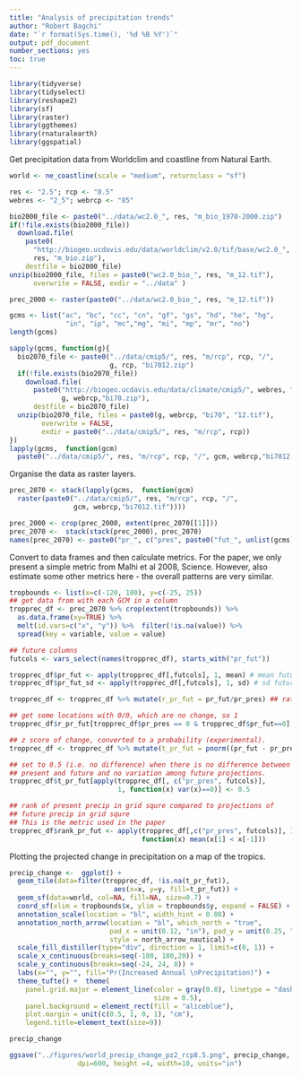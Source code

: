 ```yaml
---
title: "Analysis of precipitation trends"
author: "Robert Bagchi"
date: "`r format(Sys.time(), '%d %B %Y')`"
output: pdf_document
number_sections: yes
toc: true
---
```


```r
library(tidyverse)
library(tidyselect)
library(reshape2)
library(sf)
library(raster)
library(ggthemes)
library(rnaturalearth)
library(ggspatial)
```

Get precipitation data from Worldclim and coastline from Natural Earth. 

```r
world <- ne_coastline(scale = "medium", returnclass = "sf")

res <- "2.5"; rcp <- "8.5"
webres <- "2_5"; webrcp <- "85"

bio2000_file <- paste0("../data/wc2.0_", res, "m_bio_1970-2000.zip")
if(!file.exists(bio2000_file))
  download.file(
    paste0(
      "http://biogeo.ucdavis.edu/data/worldclim/v2.0/tif/base/wc2.0_",
      res, "m_bio.zip"), 
    destfile = bio2000_file)
unzip(bio2000_file, files = paste0("wc2.0_bio_", res, "m_12.tif"),  
      overwrite = FALSE, exdir = "../data" )

prec_2000 <- raster(paste0("../data/wc2.0_bio_", res, "m_12.tif"))

gcms <- list("ac", "bc", "cc", "cn", "gf", "gs", "hd", "he", "hg", 
              "in", "ip", "mc","mg", "mi", "mp", "mr", "no")
length(gcms)

sapply(gcms, function(g){
  bio2070_file <- paste0("../data/cmip5/", res, "m/rcp", rcp, "/", 
                         g, rcp, "bi7012.zip")
  if(!file.exists(bio2070_file))
    download.file(
      paste0("http://biogeo.ucdavis.edu/data/climate/cmip5/", webres, "m/",
             g, webrcp,"bi70.zip"), 
      destfile = bio2070_file)
  unzip(bio2070_file, files = paste0(g, webrcp, "bi70", "12.tif"),  
        overwrite = FALSE, 
        exdir = paste0("../data/cmip5/", res, "m/rcp", rcp))
})
lapply(gcms,  function(gcm)
  paste0("../data/cmip5/", res, "m/rcp", rcp, "/", gcm, webrcp,"bi7012.tif"))

```

Organise the data as raster layers.

```r
prec_2070 <- stack(lapply(gcms,  function(gcm)
  raster(paste0("../data/cmip5/", res, "m/rcp", rcp, "/", 
                gcm, webrcp,"bi7012.tif"))))

prec_2000 <- crop(prec_2000, extent(prec_2070[[1]]))
prec_2070 <-  stack(stack(prec_2000), prec_2070)
names(prec_2070) <- paste0("pr_", c("pres", paste0("fut_", unlist(gcms))))
```

Convert to data frames and then calculate metrics. For the paper, we only present a simple metric from Malhi et al 2008, Science. However, also estimate some other metrics here - the overall patterns are very similar.

```r
tropbounds <- list(x=c(-120, 180), y=c(-25, 25))
## get data from with each GCM in a column
tropprec_df <- prec_2070 %>% crop(extent(tropbounds)) %>%
  as.data.frame(xy=TRUE) %>% 
  melt(id.vars=c("x", "y")) %>%  filter(!is.na(value)) %>% 
  spread(key = variable, value = value)

## future columns
futcols <- vars_select(names(tropprec_df), starts_with("pr_fut"))

tropprec_df$pr_fut <- apply(tropprec_df[,futcols], 1, mean) # mean future
tropprec_df$pr_fut_sd <- apply(tropprec_df[,futcols], 1, sd) # sd future

tropprec_df <- tropprec_df %>% mutate(r_pr_fut = pr_fut/pr_pres) ## ratio fut/pres

## get some locations with 0/0, which are no change, so 1
tropprec_df$r_pr_fut[tropprec_df$pr_pres == 0 & tropprec_df$pr_fut==0] <- 1

## z score of change, converted to a probability (experimental).
tropprec_df <- tropprec_df %>% mutate(t_pr_fut = pnorm((pr_fut - pr_pres)/pr_fut_sd))

## set to 0.5 (i.e. no difference) when there is no difference between
## present and future and no variation among future projections.
tropprec_df$t_pr_fut[apply(tropprec_df[, c("pr_pres", futcols)], 
                           1, function(x) var(x)==0)] <- 0.5

## rank of present precip in grid squre compared to projections of 
## future precip in grid squre
## This is the metric used in the paper
tropprec_df$rank_pr_fut <- apply(tropprec_df[,c("pr_pres", futcols)], 1, 
                                 function(x) mean(x[1] < x[-1]))
```

Plotting the projected change in precipitation on a map of the tropics. 

```r
precip_change <-  ggplot() +
  geom_tile(data=filter(tropprec_df, !is.na(t_pr_fut)), 
                          aes(x=x, y=y, fill=t_pr_fut)) +
  geom_sf(data=world, col=NA, fill=NA, size=0.7) +
  coord_sf(xlim = tropbounds$x, ylim = tropbounds$y, expand = FALSE) +
  annotation_scale(location = "bl", width_hint = 0.08) +
  annotation_north_arrow(location = "bl", which_north = "true", 
                         pad_x = unit(0.12, "in"), pad_y = unit(0.25, "in"), 
                         style = north_arrow_nautical) +
  scale_fill_distiller(type="div", direction = 1, limit=c(0, 1)) +
  scale_x_continuous(breaks=seq(-180, 180,20)) +
  scale_y_continuous(breaks=seq(-24, 24, 8)) +
  labs(x="", y="", fill="Pr(Increased Annual \nPrecipitation)") +
  theme_tufte() +  theme(
    panel.grid.major = element_line(color = gray(0.8), linetype = "dashed", 
                                    size = 0.5), 
    panel.background = element_rect(fill = "aliceblue"), 
    plot.margin = unit(c(0.5, 1, 0, 1), "cm"), 
    legend.title=element_text(size=9))

precip_change

ggsave("../figures/world_precip_change_pz2_rcp8.5.png", precip_change,
                 dpi=600, height =4, width=10, units="in")

```
